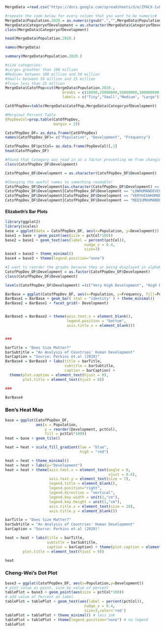 ```r
MergeData =read.csv("https://docs.google.com/spreadsheets/d/e/2PACX-1vQvh-fKdh4RVEFtYigc5Uk4_aTXncPVFyouTKsSO5T1KZMeDDKsj-F6ENYokFBNaYrFv_lEojDyVB-X/pub?gid=950099029&single=true&output=csv", header = TRUE, stringsAsFactors = FALSE)

#repeate the code below for every column that you want to be numeric#
MergeData$Population.2020.= as.numeric(gsub(",","",MergeData$Population.2020.))
MergeData$CategoryofDevelopment = as.character(MergeData$CategoryofDevelopment)
class(MergeData$CategoryofDevelopment)
```

```r
head(MergeData$Population.2020.)
```

```r
names(MergeData)
```

```r
summary(MergeData$Population.2020.)
```

```r
#size categories:
#Large= greather than 100 million
#Medium= between 100 million and 50 million
#Small= between 50 million and 25 million
#Tiny= less than 25 million
MergeData$CatofPop=cut(MergeData$Population.2020.,
                          breaks = c(18090,25000000,50000000,100000000,1439000000),
                          labels = c("Tiny","Small","Medium", "Large"))

CatOfPopDev=table(MergeData$CatofPop,MergeData$CategoryofDevelopment)

#Marginal Percent Table
(PopDevCol=prop.table(CatOfPopDev,
                      margin = 2))
```

```r
CatofPopDev_DF= as.data.frame(CatOfPopDev)
names(CatofPopDev_DF)= c("Population", "Development", "Frequency")

CatofPopDev_DF$pctCol= as.data.frame(PopDevCol)[,3]
head(CatofPopDev_DF)
```

```r
#Found that Category was read in as a factor preventing me from changing the variable names the code below changes the column into characters. 
class(CatofPopDev_DF$Development)
```

```r
CatofPopDev_DF$Development = as.character(CatofPopDev_DF$Development)

#Changing the aweful names to something readable!
CatofPopDev_DF$Development[as.character(CatofPopDev_DF$Development) == "HIGHHUMANDEVELOPMENT"] <- "High Development"
CatofPopDev_DF$Development[CatofPopDev_DF$Development == "LOWHUMANDEVELOPMENT"] <- "Low Development"
CatofPopDev_DF$Development[CatofPopDev_DF$Development == "VERYHIGHHUMANDEVELOPMENT"] <- "Very High Development"
CatofPopDev_DF$Development[CatofPopDev_DF$Development == "MEDIUMHUMANDEVELOPMENT"] <- "Medium Development"
```

#### Elizabeth's Bar Plots

```r
library(ggplot2)
library(scales)
base = ggplot(data = CatofPopDev_DF, aes(x=Population, y=Development))
base1 = base + geom_point(aes(size = pctCol*100))
base2 = base1 + geom_text(aes(label = percent(pctCol)),
                                    nudge_x = 0.4,
                                    size=3)
base3 = base2 + theme_minimal()
base4 = base3 + theme(legend.position="none")
```

```r
#I want to reorder the graphs because they ar being displayed in alphabetical order instead of something like Very High, High, Medium, Low. This means that I have to turn the Development column into a factor and designate the order with levels. 
CatofPopDev_DF$Development = as.factor(CatofPopDev_DF$Development)
class(CatofPopDev_DF$Development)
```

```r
levels(CatofPopDev_DF$Development) =(c("Very High Development", "High Development", "Medium Development", "Low Development"))
```

```r
BarBase = ggplot(CatofPopDev_DF, aes(x=Population, y=Frequency, fill=Population))
BarBase1 = BarBase + geom_bar( stat = "identity" ) + theme_minimal()
BarBase2 = BarBase1 + facet_grid(~ Development)


BarBase3 = BarBase2 + theme(axis.text.x = element_blank(),
                            legend.position = "bottom",
                            axis.title.x = element_blank())


###

barTitle = "Does Size Matter?"
barSubtitle = "An Analysis of Countries' Human Development"
barCaption = "Source: Perkins et.al (2020)"
BarBase4 = BarBase3 + labs(title = barTitle, 
                           subtitle = barSubtitle,
                           caption = barCaption) +
  theme(plot.caption = element_text(hjust = 0), 
        plot.title = element_text(hjust = 0))

###

BarBase4
```

### Ben's Heat Map ###

```r
base = ggplot(CatofPopDev_DF,
              aes(x = Population,
                  y = reorder(Development, pctCol),
                  fill = pctCol*100))
heat = base + geom_tile()

heat = heat + scale_fill_gradient(low = "blue",
                                  high = "red")

heat = heat + theme_minimal()
heat = heat + labs(y="Development")
heat = heat + theme(axis.text.x = element_text(angle = 0,
                                               vjust = 0.6),
                    axis.text.y = element_text(size = 7),
                    legend.title = element_blank(),
                    legend.position="right",
                    legend.direction = "vertical",
                    legend.key.width = unit(1,"cm"),
                    legend.key.height = unit(1,"cm"),
                    axis.title.x = element_text(size = 10),
                    axis.title.y = element_blank())

barTitle = "Does Size Matter?"
barSubtitle = "An Analysis of Countries' Human Development"
barCaption = "Source: Perkins et.al (2020)"

heat = heat + labs(title = barTitle,
                   subtitle = barSubtitle,
                   caption = barCaption) + theme(plot.caption = element_text(hjust = 0), 
        plot.title = element_text(hjust = 0))

heat
```



### Cheng-Wei's Dot Plot ###

```r
base3 = ggplot(CatofPopDev_DF, aes(x=Population,y=Development))
# plot value as point, size by value of percent
tablePlot = base3 + geom_point(aes(size = pctCol*100)) 
# add value of Percent as label
tablePlot = tablePlot + geom_text(aes(label = percent(pctCol)),
                                    nudge_x = 0.4,
                                    size=3,color='red')
tablePlot = tablePlot + theme_minimal() # less ink
tablePlot = tablePlot + theme(legend.position="none") # no legend
tablePlot

```





































